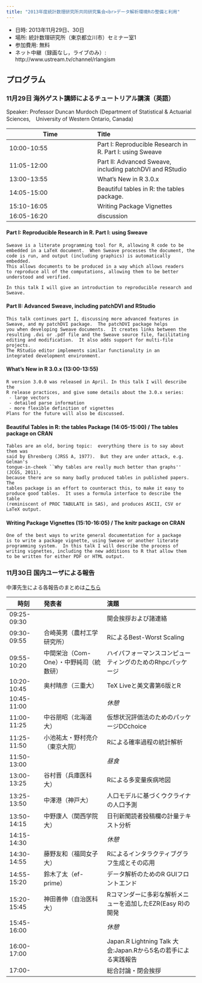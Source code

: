 ```yaml
---
title: "2013年度統計数理研究所共同研究集会<br>データ解析環境Rの整備と利用"
---
```


- 日時: 2013年11月29日、30日
- 場所: 統計数理研究所（東京都立川市）セミナー室1
- 参加費用: 無料
- ネット中継（録画なし，ライブのみ）: http://www.ustream.tv/channel/rlangism

## プログラム

### 11月29日 海外ゲスト講師によるチュートリアル講演（英語）

Speaker: Professor Duncan Murdoch
(Department of Statistical & Actuarial Sciences,　University of Western Ontario, Canada)

| Time | Title |
|------|:------|
| 10:00-10:55 | Part I: Reproducible Research in R. Part I: using Sweave |
| 11:05-12:00 | Part II: Advanced Sweave, including patchDVI and RStudio |
| 13:00-13:55 | What's New in R 3.0.x |
| 14:05-15:00 | Beautiful tables in R: the tables package. |
| 15:10-16:05 | Writing Package Vignettes | 
| 16:05-16:20 | discussion |

#### Part I: Reproducible Research in R. Part I: using Sweave

```
Sweave is a literate programming tool for R, allowing R code to be
embedded in a LaTeX document.  When Sweave processes the document, the
code is run, and output (including graphics) is automatically embedded.
This allows documents to be produced in a way which allows readers
to reproduce all of the computations, allowing them to be better
understood and verified.   

In this talk I will give an introduction to reproducible research and
Sweave.
```

#### Part II: Advanced Sweave, including patchDVI and RStudio

```
This talk continues part I, discussing more advanced features in 
Sweave, and my patchDVI package.  The patchDVI package helps
you when developing Sweave documents.  It creates links between the
resulting .dvi or .pdf file and the Sweave source file, facilitating
editing and modification.  It also adds support for multi-file projects.
The RStudio editor implements similar functionality in an 
integrated development environment.
```

#### What's New in R 3.0.x (13:00-13:55)

```
R version 3.0.0 was released in April. In this talk I will describe the 
R release practices, and give some details about the 3.0.x series:
 - large vectors 
 - detailed parse information 
 - more flexible definition of vignettes
Plans for the future will also be discussed.
```

#### Beautiful Tables in R: the tables Package (14:05-15:00) / The tables package on CRAN

```
Tables are an old, boring topic:  everything there is to say about them was
said by Ehrenberg (JRSS A, 1977).  But they are under attack, e.g. Gelman's
tongue-in-cheek ``Why tables are really much better than graphs'' (JCGS, 2011),
because there are so many badly produced tables in published papers. The
tables package is an effort to counteract this, to make it easy to
produce good tables.  It uses a formula interface to describe the table
(reminiscent of PROC TABULATE in SAS), and produces ASCII, CSV or
LaTeX output.
```

#### Writing Package Vignettes (15:10-16:05) / The knitr package on CRAN

```
One of the best ways to write general documentation for a package
is to write a package vignette, using Sweave or another literate
programming system.  In this talk I will describe the process of 
writing vignettes, including the new additions to R that allow them
to be written for either PDF or HTML output.
```

### 11月30日 国内ユーザによる報告

中澤先生による各報告のまとめは[こちら](http://minato.sip21c.org/bulbul/20131130.html)

| 時刻  | 発表者 | 演題 |
|------|:----------|:---------------|
| 09:25-09:30 | | 開会挨拶および諸連絡 |
| 09:30-09:55 | 合崎英男（農村工学研究所） | RによるBest-Worst Scaling |
| 09:55-10:20 | 中間栄治（Com-One）・中野純司（統数研） | ハイパフォーマンスコンピューティングのためのRhpcパッケージ |
| 10:20-10:45 | 奥村晴彦（三重大） | TeX Liveと美文書第6版とR |
| 10:45-11:00 | | *休憩* |
| 11:00-11:25 | 中谷朋昭（北海道大） | 仮想状況評価法のためのパッケージDCchoice |
| 11:25-11:50 | 小池祐太・野村亮介（東京大院） | Rによる確率過程の統計解析 |
| 11:50-13:00 | | *昼食*
| 13:00-13:25 | 谷村晋（兵庫医科大） | Rによる多変量疾病地図 |
| 13:25-13:50 | 中澤港（神戸大） | 人口モデルに基づくウクライナの人口予測 |
| 13:50-14:15 | 中野康人（関西学院大） | 日刊新聞読者投稿欄の計量テキスト分析 |
| 14:15-14:30 | | *休憩* |
| 14:30-14:55 | 藤野友和（福岡女子大） | Rによるインタラクティブグラフ生成とその応用 |
| 14:55-15:20 | 鈴木了太（ef-prime） | データ解析のためのR GUIフロントエンド |
| 15:20-15:45 | 神田善伸（自治医科大） | Rコマンダーに多彩な解析メニューを追加したEZR(Easy R)の開発 |
| 15:45-16:00 | | *休憩* |
| 16:00-17:00 | | Japan.R Lightning Talk 大会:Japan.Rから5名の若手による実践報告 |
| 17:00- | | 総合討論・閉会挨拶 |
